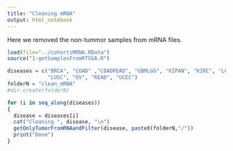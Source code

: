 ```yaml
---
title: "Cleaning mRNA"
output: html_notebook
---
```


Here we removed the non-tummor samples from mRNA files.

```r
load(file="../cohortsMRNA.RData")
source("1-getSamplesFromRTCGA.R")

diseases = c("BRCA", "COAD" ,"COADREAD", "GBMLGG", "KIPAN", "KIRC", "LGG", "LUAD",
             "LUSC", "OV", "READ", "UCEC")
folderN = "clean_mRNA"
#dir.create(folderN)

for (i in seq_along(diseases))
{
  disease = diseases[i]
  cat("Cleaning ", disease, "\n")
  getOnlyTumorFromRNAandFilter(disease, paste0(folderN,"/"))
  print("Done")
}

```


